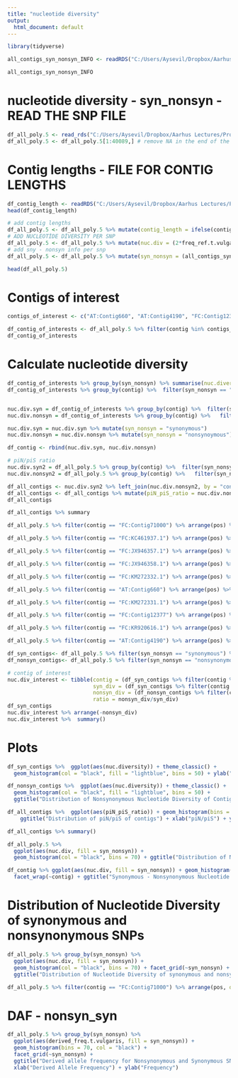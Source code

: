 ---
title: "nucleotide diversity"
output:
  html_document: default
---

```{r}
library(tidyverse)
```

```{r}
all_contigs_syn_nonsyn_INFO <- readRDS("C:/Users/Aysevil/Dropbox/Aarhus Lectures/Project/cluster_files/syn_nonsyn_data.rds")
```

```{r}
all_contigs_syn_nonsyn_INFO
```

# nucleotide diversity - syn_nonsyn -READ THE SNP FILE
```{r}
df_all_poly.5 <- read_rds("C:/Users/Aysevil/Dropbox/Aarhus Lectures/Project/tidy files/df_merged_polymorphisms.5.rds")
df_all_poly.5 <- df_all_poly.5[1:40089,] # remove NA in the end of the dataset
```

# Contig lengths - FILE FOR CONTIG LENGTHS
```{r}
df_contig_length <- readRDS("C:/Users/Aysevil/Dropbox/Aarhus Lectures/Project/cluster_files/df_contigs_length.rds")
head(df_contig_length)
```

```{r}
# add contig lengths
df_all_poly.5 <- df_all_poly.5 %>% mutate(contig_length = ifelse(contig %in% df_contig_length$names, df_contig_length$contig_length, 0))
# ADD NUCLEOTİDE DİVERSİTY PER SNP
df_all_poly.5 <- df_all_poly.5 %>% mutate(nuc.div = (2*freq_ref.t.vulgaris*freq_alt.t.vulgaris*(248/(248-1)))/contig_length) # I used this to calculate nuc.div per site
# add sny - nonsyn info per snp
df_all_poly.5 <- df_all_poly.5 %>% mutate(syn_nonsyn = (all_contigs_syn_nonsyn_INFO %>% filter(snp %in% df_all_poly.5$snp))$syn_nonsyn)

head(df_all_poly.5)
```

# Contigs of interest
```{r}
contigs_of_interest <- c("AT:Contig660", "AT:Contig4190", "FC:Contig12377", "FC:Contig71000", "FC:JX946357.1", "FC:JX946358.1", "FC:KC461937.1", "FC:KM272331.1", "FC:KM272332.1", "FC:KR920616.1")
```

```{r}
df_contig_of_interests <- df_all_poly.5 %>% filter(contig %in% contigs_of_interest)
df_contig_of_interests
```

# Calculate nucleotide diversity
```{r}
df_contig_of_interests %>% group_by(syn_nonsyn) %>% summarise(nuc.diversity = mean(nuc.div))
df_contig_of_interests %>% group_by(contig) %>%  filter(syn_nonsyn == "synonymous") %>% summarise(nucleotide_diversity = mean(nuc.div)) %>% arrange(nucleotide_diversity)


nuc.div.syn = df_contig_of_interests %>% group_by(contig) %>%  filter(syn_nonsyn == "synonymous") %>% summarise(nuc.div = mean(nuc.div))
nuc.div.nonsyn = df_contig_of_interests %>% group_by(contig) %>%   filter(syn_nonsyn == "nonsynonymous") %>% summarise(nuc.div = mean(nuc.div))

nuc.div.syn = nuc.div.syn %>% mutate(syn_nonsyn = "synonymous")
nuc.div.nonsyn = nuc.div.nonsyn %>% mutate(syn_nonsyn = "nonsynoymous")

df_contig <- rbind(nuc.div.syn, nuc.div.nonsyn)

# piN/piS ratio
nuc.div.syn2 = df_all_poly.5 %>% group_by(contig) %>%  filter(syn_nonsyn == "synonymous") %>% summarise(nuc.div.syn = mean(nuc.div))
nuc.div.nonsyn2 = df_all_poly.5 %>% group_by(contig) %>%   filter(syn_nonsyn == "nonsynonymous") %>% summarise(nuc.div.nonsyn = mean(nuc.div))

df_all_contigs <- nuc.div.syn2 %>% left_join(nuc.div.nonsyn2, by = "contig")
df_all_contigs <- df_all_contigs %>% mutate(piN_piS_ratio = nuc.div.nonsyn / nuc.div.syn)
df_all_contigs
```

```{r}
df_all_contigs %>% summary
```

```{r}

df_all_poly.5 %>% filter(contig == "FC:Contig71000") %>% arrange(pos) %>%  ggplot(aes(pos, nuc.div)) + geom_point() + theme_classic()+ ggtitle("FC:Contig71000")

df_all_poly.5 %>% filter(contig == "FC:KC461937.1") %>% arrange(pos) %>%  ggplot(aes(pos, nuc.div)) + geom_point() + theme_classic()+ ggtitle("FC:KC461937.1")

df_all_poly.5 %>% filter(contig == "FC:JX946357.1") %>% arrange(pos) %>%  ggplot(aes(pos, nuc.div)) + geom_point() + theme_classic()+ ggtitle("FC:JX946357.1")

df_all_poly.5 %>% filter(contig == "FC:JX946358.1") %>% arrange(pos) %>%  ggplot(aes(pos, nuc.div)) + geom_point()+ theme_classic()+ ggtitle("FC:JX946358.1")

df_all_poly.5 %>% filter(contig == "FC:KM272332.1") %>% arrange(pos) %>%  ggplot(aes(pos, nuc.div)) + geom_point()+ theme_classic()+ ggtitle("FC:KM272332.1")

df_all_poly.5 %>% filter(contig == "AT:Contig660") %>% arrange(pos) %>%  ggplot(aes(pos, nuc.div)) + geom_point()+ theme_classic()+ ggtitle("AT:Contig660")

df_all_poly.5 %>% filter(contig == "FC:KM272331.1") %>% arrange(pos) %>%  ggplot(aes(pos, nuc.div)) + geom_point()+ theme_classic()+ ggtitle("FC:KM272331.1")

df_all_poly.5 %>% filter(contig == "FC:Contig12377") %>% arrange(pos) %>%  ggplot(aes(pos, nuc.div)) + geom_point()+ theme_classic()+ ggtitle("FC:Contig12377")

df_all_poly.5 %>% filter(contig == "FC:KR920616.1") %>% arrange(pos) %>%  ggplot(aes(pos, nuc.div)) + geom_point()+ theme_classic()+ ggtitle("FC:KR920616.1")

df_all_poly.5 %>% filter(contig == "AT:Contig4190") %>% arrange(pos) %>%  ggplot(aes(pos, nuc.div)) + geom_point()+ theme_classic() + ggtitle("AT:Contig4190")


```
```{r}
df_syn_contigs<- df_all_poly.5 %>% filter(syn_nonsyn == "synonymous") %>% group_by(contig) %>% summarise(nuc.diversity = mean(nuc.div))
df_nonsyn_contigs<- df_all_poly.5 %>% filter(syn_nonsyn == "nonsynonymous") %>% group_by(contig) %>% summarise(nuc.diversity = mean(nuc.div))

# contig of interest
nuc.div_interest <- tibble(contig = (df_syn_contigs %>% filter(contig %in% contigs_of_interest))$contig,
                           syn_div = (df_syn_contigs %>% filter(contig %in% contigs_of_interest))$nuc.diversity,
                           nonsyn_div = (df_nonsyn_contigs %>% filter(contig %in% contigs_of_interest))$nuc.diversity,
                           ratio = nonsyn_div/syn_div)
df_syn_contigs
nuc.div_interest %>% arrange(-nonsyn_div)
nuc.div_interest %>%  summary()
```

# Plots
```{r}
df_syn_contigs %>%  ggplot(aes(nuc.diversity)) + theme_classic() +
  geom_histogram(col = "black", fill = "lightblue", bins = 50) + ylab("Frequency") + ggtitle("Distribution of Synonymous Nucleotide Diversity of Contigs") + xlab("synonymous diversity") + geom_vline(xintercept = nuc.div_interest$syn_div, color = "grey", linetype = "dashed", size = 0.6)+ coord_flip()

df_nonsyn_contigs %>%  ggplot(aes(nuc.diversity)) + theme_classic() +
  geom_histogram(col = "black", fill = "lightblue", bins = 50) + 
  ggtitle("Distribution of Nonsynonymous Nucleotide Diversity of Contigs") + xlab("Nonsynonymous diversity") + ylab("Frequency") + geom_vline(xintercept = nuc.div_interest$nonsyn_div, color = "grey", linetype = "dashed", size = 0.6)+ coord_flip()

df_all_contigs %>%  ggplot(aes(piN_piS_ratio)) + geom_histogram(bins = 50, col = "black", fill = "lightblue") + 
    ggtitle("Distribution of piN/piS of contigs") + xlab("piN/piS") + ylab("Frequency") + theme_classic() +geom_vline(xintercept = nuc.div_interest$ratio, color = "grey", linetype = "dashed", size = 0.6)+ coord_flip()

df_all_contigs %>% summary()

```

```{r}
df_all_poly.5 %>% 
  ggplot(aes(nuc.div, fill = syn_nonsyn)) + 
  geom_histogram(col = "black", bins = 70) + ggtitle("Distribution of Nucleotide Diversity of synonymous and nonsynonymous SNPs")

df_contig %>% ggplot(aes(nuc.div, fill = syn_nonsyn)) + geom_histogram(bins = 15) + theme_classic() +
  facet_wrap(~contig) + ggtitle("Synonymous - Nonsynonymous Nucleotide Diversity per Contig")
```
# Distribution of Nucleotide Diversity of synonymous and nonsynonymous SNPs
```{r}
df_all_poly.5 %>% group_by(syn_nonsyn) %>% 
  ggplot(aes(nuc.div, fill = syn_nonsyn)) + 
  geom_histogram(col = "black", bins = 70) + facet_grid(~syn_nonsyn) + 
  ggtitle("Distribution of Nucleotide Diversity of synonymous and nonsynonymous SNPs") + ylab("Frequency") + xlab("Nucleotide Diversity")
```



```{r}
df_all_poly.5 %>% filter(contig == "FC:Contig71000") %>% arrange(pos, decreaing = TRUE)
```

# DAF - nonsyn_syn
```{r}
df_all_poly.5 %>% group_by(syn_nonsyn) %>% 
  ggplot(aes(derived_freq.t.vulgaris, fill = syn_nonsyn)) + 
  geom_histogram(bins = 70, col = "black") + 
  facet_grid(~syn_nonsyn) +
  ggtitle("Derived allele frequency for Nonsynonymous and Synonymous SNPs") +
  xlab("Derived Allele Frequency") + ylab("Frequency")
```


